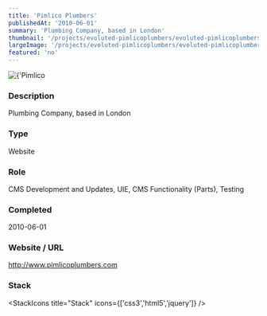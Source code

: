```yaml
---
title: 'Pimlico Plumbers'
publishedAt: '2010-06-01'
summary: 'Plumbing Company, based in London'
thumbnail: '/projects/evoluted-pimlicoplumbers/evoluted-pimlicoplumbers_small.jpg'
largeImage: '/projects/evoluted-pimlicoplumbers/evoluted-pimlicoplumbers_large.jpg'
featured: 'no'
---
```


<div className="relative w-full h-[400px] sm:h-[600px] md:h-[760px] lg:h-[920px]">
  <Image
    alt={'Pimlico Plumbers'}
    src={'/projects/evoluted-pimlicoplumbers/evoluted-pimlicoplumbers.jpg'}
    sizes="(max-width: 640px) 100%, 100%"
    fill={true}
    priority
    style={{
      objectFit: 'contain'
    }}
  />
</div>

### Description

Plumbing Company, based in London


### Type

Website

### Role

CMS Development and Updates, UIE, CMS Functionality (Parts), Testing

### Completed
2010-06-01

### Website / URL
http://www.pimlicoplumbers.com


### Stack

<StackIcons
  title="Stack"
  icons={['css3','html5','jquery']}
  />
